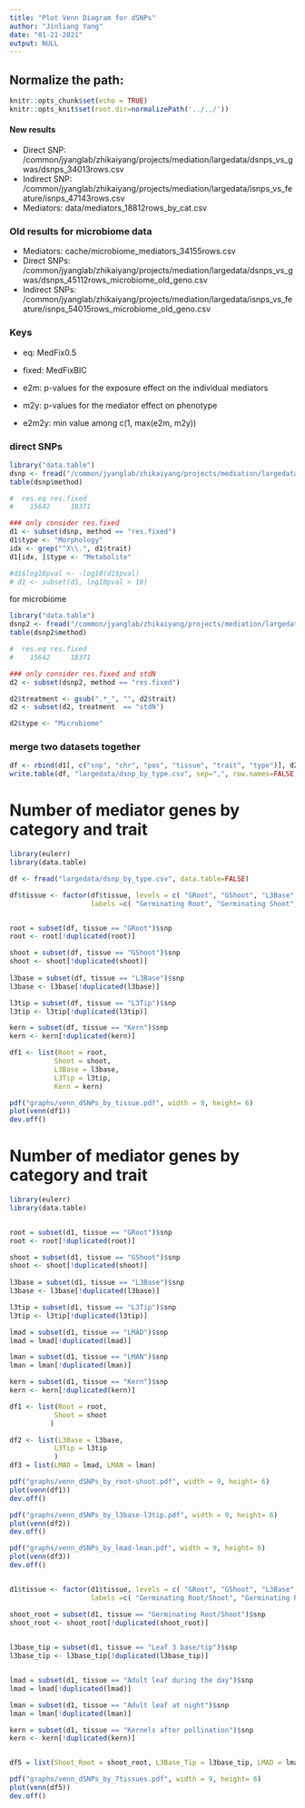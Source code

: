 ```yaml
---
title: "Plot Venn Diagram for dSNPs"
author: "Jinliang Yang"
date: "01-21-2021"
output: NULL
---
```



## Normalize the path:

```r
knitr::opts_chunk$set(echo = TRUE) 
knitr::opts_knit$set(root.dir=normalizePath('../../')) 
```

#### New results

- Direct SNP: /common/jyanglab/zhikaiyang/projects/mediation/largedata/dsnps_vs_gwas/dsnps_34013rows.csv
- Indirect SNP: /common/jyanglab/zhikaiyang/projects/mediation/largedata/isnps_vs_feature/isnps_47143rows.csv
- Mediators: data/mediators_18812rows_by_cat.csv

### Old results for microbiome data

- Mediators: cache/microbiome_mediators_34155rows.csv
- Direct SNPs: /common/jyanglab/zhikaiyang/projects/mediation/largedata/dsnps_vs_gwas/dsnps_45112rows_microbiome_old_geno.csv
- Indirect SNPs: /common/jyanglab/zhikaiyang/projects/mediation/largedata/isnps_vs_feature/isnps_54015rows_microbiome_old_geno.csv

### Keys

- eq: MedFix0.5
- fixed: MedFixBIC

- e2m: p-values for the exposure effect on the individual mediators
- m2y: p-values for the mediator effect on phenotype
- e2m2y: min value among c(1, max(e2m, m2y))

### direct SNPs

```r
library("data.table")
dsnp <- fread("/common/jyanglab/zhikaiyang/projects/mediation/largedata/dsnps_vs_gwas/dsnps_34013rows.csv", data.table=FALSE)
table(dsnp$method)

#  res.eq res.fixed
#    15642     18371

### only consider res.fixed
d1 <- subset(dsnp, method == "res.fixed")
d1$type <- "Morphology"
idx <- grep("^X\\.", d1$trait)
d1[idx, ]$type <- "Metabolite"

#d1$log10pval <- -log10(d1$pval)
# d1 <- subset(d1, log10pval > 10)
```

for microbiome

```r
library("data.table")
dsnp2 <- fread("/common/jyanglab/zhikaiyang/projects/mediation/largedata/dsnps_vs_gwas/dsnps_45112rows_microbiome_old_geno.csv", data.table=FALSE)
table(dsnp2$method)

#  res.eq res.fixed
#    15642     18371

### only consider res.fixed and stdN
d2 <- subset(dsnp2, method == "res.fixed")

d2$treatment <- gsub(".*_", "", d2$trait)
d2 <- subset(d2, treatment  == "stdN")

d2$type <- "Microbiome"

```

### merge two datasets together

```r

df <- rbind(d1[, c("snp", "chr", "pos", "tissue", "trait", "type")], d2[, c("snp", "chr", "pos", "tissue", "trait", "type")])
write.table(df, "largedata/dsnp_by_type.csv", sep=",", row.names=FALSE, quote=FALSE)
```

# Number of mediator genes by category and trait

```r
library(eulerr)
library(data.table)

df <- fread("largedata/dsnp_by_type.csv", data.table=FALSE)

df$tissue <- factor(df$tissue, levels = c( "GRoot", "GShoot", "L3Base", "L3Tip", "LMAD", "LMAN","Kern"),
                    labels =c( "Germinating Root", "Germinating Shoot", "Leaf 3 base", "Leaf 3 tip", "Adult leaf during the day", "Adult leaf at night","Kernels after pollination"))


root = subset(df, tissue == "GRoot")$snp
root <- root[!duplicated(root)]

shoot = subset(df, tissue == "GShoot")$snp
shoot <- shoot[!duplicated(shoot)]
  
l3base = subset(df, tissue == "L3Base")$snp
l3base <- l3base[!duplicated(l3base)]

l3tip = subset(df, tissue == "L3Tip")$snp
l3tip <- l3tip[!duplicated(l3tip)]

kern = subset(df, tissue == "Kern")$snp
kern <- kern[!duplicated(kern)]

df1 <- list(Root = root,
           Shoot = shoot,
           L3Base = l3base,
           L3Tip = l3tip,
           Kern = kern)

pdf("graphs/venn_dSNPs_by_tissue.pdf", width = 9, height= 6)
plot(venn(df1))
dev.off()


```

# Number of mediator genes by category and trait

```r
library(eulerr)
library(data.table)


root = subset(d1, tissue == "GRoot")$snp
root <- root[!duplicated(root)]

shoot = subset(d1, tissue == "GShoot")$snp
shoot <- shoot[!duplicated(shoot)]
  
l3base = subset(d1, tissue == "L3Base")$snp
l3base <- l3base[!duplicated(l3base)]

l3tip = subset(d1, tissue == "L3Tip")$snp
l3tip <- l3tip[!duplicated(l3tip)]

lmad = subset(d1, tissue == "LMAD")$snp
lmad = lmad[!duplicated(lmad)]

lman = subset(d1, tissue == "LMAN")$snp
lman = lman[!duplicated(lman)]

kern = subset(d1, tissue == "Kern")$snp
kern <- kern[!duplicated(kern)]

df1 <- list(Root = root,
           Shoot = shoot
          )

df2 <- list(L3Base = l3base,
           L3Tip = l3tip
           )
df3 = list(LMAD = lmad, LMAN = lman)

pdf("graphs/venn_dSNPs_by_root-shoot.pdf", width = 9, height= 6)
plot(venn(df1))
dev.off()

pdf("graphs/venn_dSNPs_by_l3base-l3tip.pdf", width = 9, height= 6)
plot(venn(df2))
dev.off()

pdf("graphs/venn_dSNPs_by_lmad-lman.pdf", width = 9, height= 6)
plot(venn(df3))
dev.off()


d1$tissue <- factor(d1$tissue, levels = c( "GRoot", "GShoot", "L3Base", "L3Tip", "LMAD", "LMAN","Kern"),
                    labels =c( "Germinating Root/Shoot", "Germinating Root/Shoot", "Leaf 3 base/tip", "Leaf 3 base/tip", "Adult leaf during the day", "Adult leaf at night","Kernels after pollination"))

shoot_root = subset(d1, tissue == "Germinating Root/Shoot")$snp
shoot_root <- shoot_root[!duplicated(shoot_root)]

  
l3base_tip = subset(d1, tissue == "Leaf 3 base/tip")$snp
l3base_tip <- l3base_tip[!duplicated(l3base_tip)]


lmad = subset(d1, tissue == "Adult leaf during the day")$snp
lmad = lmad[!duplicated(lmad)]

lman = subset(d1, tissue == "Adult leaf at night")$snp
lman = lman[!duplicated(lman)]

kern = subset(d1, tissue == "Kernels after pollination")$snp
kern <- kern[!duplicated(kern)]


df5 = list(Shoot_Root = shoot_root, L3Base_Tip = l3base_tip, LMAD = lmad, LMAN = lman, Kern = kern)

pdf("graphs/venn_dSNPs_by_7tissues.pdf", width = 9, height= 6)
plot(venn(df5))
dev.off()

```



